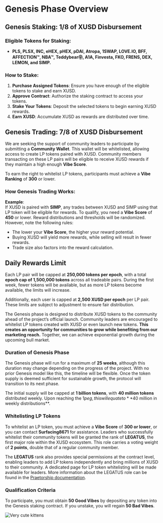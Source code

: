 # Genesis Phase Overview

## Genesis Staking: 1/8 of XUSD Disbursement

### Eligible Tokens for Staking:
- **PLS, PLSX, INC, eHEX, pHEX, pDAI, Atropa, 1SWAP, LOVE.IO, BFF, AFFECTION™, NBA™, Teddybear㉾, A1A, Finvesta, FKO, FRENS, DEX, LEMON, and SIMP.**

### How to Stake:
1. **Purchase Assigned Tokens**: Ensure you have enough of the eligible tokens to stake and earn XUSD.
2. **Approve Contract**: Authorize the staking contract to access your tokens.
3. **Stake Your Tokens**: Deposit the selected tokens to begin earning XUSD rewards.
4. **Earn XUSD**: Accumulate XUSD as rewards are distributed over time.

## Genesis Trading: 7/8 of XUSD Disbursement

We are seeking the support of community leaders to participate by submitting a **Community Wallet**. This wallet will be whitelisted, allowing access to create LP tokens paired with XUSD. Community members transacting on these LP pairs will be eligible to receive XUSD rewards if they maintain a high enough **Vibe Score**.

To earn the right to whitelist LP tokens, participants must achieve a **Vibe Ranking** of **300** or lower.

### How Genesis Trading Works:

**Example**:  
If XUSD is paired with **SIMP**, any trades between XUSD and SIMP using that LP token will be eligible for rewards. To qualify, you need a **Vibe Score** of **450** or lower. Reward distributions and thresholds will be randomized. However, note the following rules:
- The lower your **Vibe Score**, the higher your reward potential.
- Buying XUSD will yield more rewards, while selling will result in fewer rewards.
- Trade size also factors into the reward calculation.

## Daily Rewards Limit

Each LP pair will be capped at **250,000 tokens per epoch**, with a total **epoch cap of 1,500,000 tokens** across all tradeable pairs. During the first week, fewer tokens will be available, but as more LP tokens become available, the limits will increase.

Additionally, each user is capped at **2,500 XUSD per epoch** per LP pair. These limits are subject to adjustment to ensure fair distribution.

The Genesis phase is designed to distribute XUSD tokens to the community ahead of the project’s official launch. Community leaders are encouraged to whitelist LP tokens created with XUSD or even launch new tokens. **This creates an opportunity for communities to grow while benefiting from our marketing reach.** Together, we can achieve exponential growth during the upcoming bull market.

### Duration of Genesis Phase

The Genesis phase will run for a maximum of **25 weeks**, although this duration may change depending on the progress of the project. With no prior Genesis model like this, the timeline will be flexible. Once the token supply is deemed sufficient for sustainable growth, the protocol will transition to its next phase.

The initial supply will be capped at **1 billion tokens**, with **40 million tokens** distributed weekly. Upon reaching the $1 peg, this will equate to **$40 million in weekly distributions**.

### Whitelisting LP Tokens

To whitelist an LP token, you must achieve a **Vibe Score** of **300 or lower**, or you can contact **Surfacing8671** for assistance. Leaders who successfully whitelist their community tokens will be granted the rank of **LEGATUS**, the first major role within the XUSD ecosystem. This role carries a voting weight of **2 points**, double that of a regular community member.

The **LEGATUS** rank also provides special permissions at the contract level, enabling leaders to add LP tokens independently and bring millions of XUSD to their community. A dedicated page for LP token whitelisting will be made available for leaders. More information about the LEGATUS role can be found in the [Praetorship documentation](https://xusd-docs.vercel.app/docs/PraetorshipDev/PraetorshipDev).

### Qualification Criteria

To participate, you must obtain **50 Good Vibes** by depositing any token into the Genesis staking contract. If you unstake, you will regain **50 Bad Vibes**.

![Very cute kittens](/XUSDGenesisFlowchart.jpg 'XUSD Genesis')

